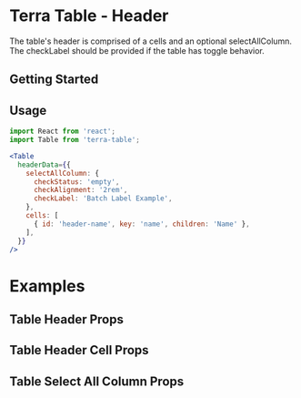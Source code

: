 
<Badge />

# Terra Table - Header

The table's header is comprised of a cells and an optional selectAllColumn. The checkLabel should be provided if the table has toggle behavior.

## Getting Started

## Usage

```jsx
import React from 'react';
import Table from 'terra-table';

<Table
  headerData={{
    selectAllColumn: {
      checkStatus: 'empty',
      checkAlignment: '2rem',
      checkLabel: 'Batch Label Example',
    },
    cells: [
      { id: 'header-name', key: 'name', children: 'Name' },
    ],
  }}
/>
```

# Examples

<HeaderRowExample />

<HeaderCheckMarkCellExample />

## Table Header Props

<HeaderProps />

## Table Header Cell Props

<HeaderCellProps />

## Table Select All Column Props

<SelectAllColumnProps />